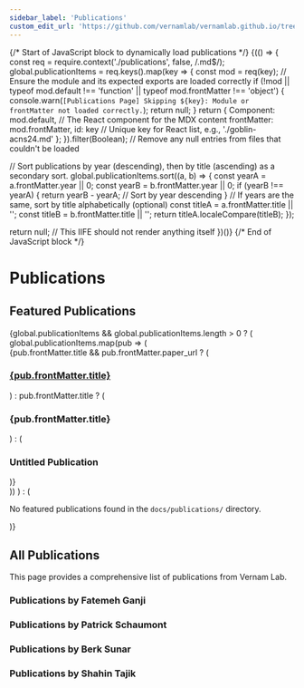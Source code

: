 ```yaml
---
sidebar_label: 'Publications'
custom_edit_url: 'https://github.com/vernamlab/vernamlab.github.io/tree/dev/docs/publications'
---
```


{/* Start of JavaScript block to dynamically load publications */}
{(() => {
  const req = require.context('./publications', false, /\.md$/);
  global.publicationItems = req.keys().map(key => {
    const mod = req(key);
    // Ensure the module and its expected exports are loaded correctly
    if (!mod || typeof mod.default !== 'function' || typeof mod.frontMatter !== 'object') {
      console.warn(`[Publications Page] Skipping ${key}: Module or frontMatter not loaded correctly.`);
      return null;
    }
    return {
      Component: mod.default, // The React component for the MDX content
      frontMatter: mod.frontMatter,
      id: key // Unique key for React list, e.g., './goblin-acns24.md'
    };
  }).filter(Boolean); // Remove any null entries from files that couldn't be loaded

  // Sort publications by year (descending), then by title (ascending) as a secondary sort.
  global.publicationItems.sort((a, b) => {
    const yearA = a.frontMatter.year || 0;
    const yearB = b.frontMatter.year || 0;
    if (yearB !== yearA) {
      return yearB - yearA; // Sort by year descending
    }
    // If years are the same, sort by title alphabetically (optional)
    const titleA = a.frontMatter.title || '';
    const titleB = b.frontMatter.title || '';
    return titleA.localeCompare(titleB);
  });

  return null; // This IIFE should not render anything itself
})()}
{/* End of JavaScript block */}

# Publications

## Featured Publications

<div className="publications-container">
  {global.publicationItems && global.publicationItems.length > 0 ? (
    global.publicationItems.map(pub => (
      <div className="publication-entry" key={pub.id}>
        {pub.frontMatter.title && pub.frontMatter.paper_url ? (
          <h3><a href={pub.frontMatter.paper_url} target="_blank" rel="noopener noreferrer">{pub.frontMatter.title}</a></h3>
        ) : pub.frontMatter.title ? (
          <h3>{pub.frontMatter.title}</h3>
        ) : (
          <h3>Untitled Publication</h3>
        )}
        <pub.Component />
      </div>
    ))
  ) : (
    <p>No featured publications found in the <code>docs/publications/</code> directory.</p>
  )}
</div> 


## All Publications

This page provides a comprehensive list of publications from Vernam Lab.

### Publications by Fatemeh Ganji

<BibBaseEmbed bibUrl="https://dblp.org/pid/137/6331.bib" />

### Publications by Patrick Schaumont

<BibBaseEmbed bibUrl="https://dblp.org/pid/39/1269.bib" />

### Publications by Berk Sunar

<BibBaseEmbed bibUrl="https://dblp.org/pid/91/465.bib" />

### Publications by Shahin Tajik

<BibBaseEmbed bibUrl="https://dblp.org/pid/139/7378.bib" /> 
